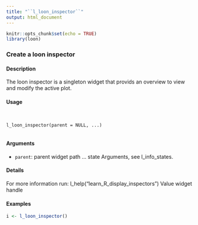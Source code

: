 ```yaml
---
title: "``l_loon_inspector``"
output: html_document
---
```


```r
knitr::opts_chunk$set(echo = TRUE)
library(loon)
```

### Create a loon inspector

#### Description 

The loon inspector is a singleton widget that provids an overview to view and modify the active
plot.

#### Usage
<pre><code>

l_loon_inspector(parent = NULL, ...)

</code></pre>
#### Arguments 

* ``parent ``:  parent widget path
... state Arguments, see l_info_states.

#### Details 

For more information run: l_help("learn_R_display_inspectors")
Value
widget handle

#### Examples 
```r
i <- l_loon_inspector()
```